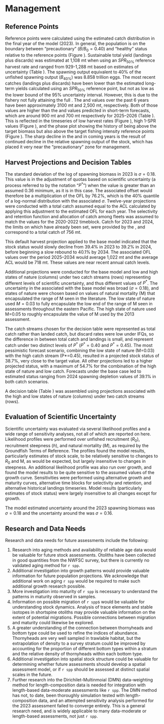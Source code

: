 # Management 

## Reference Points
Reference points were calculated using the estimated catch distribution in the final year of the model (2023). In general, the population is on the boundary between “precautionary” ($B/B_0 = 0.40$) and “healthy” status relative to the reference points (Figure \ref{fig:relspawnout}). Sustainable total yield (landings plus discards) was estimated at 1,108 mt when using an $SPR_{50\%}$ reference harvest rate and ranged from 929-1,288 mt based on estimates of uncertainty (Table \ref{tab:refPoints}). The spawning output equivalent to 40% of the unfished spawning output ($B_{40\%}$) was 8.858 trillion eggs.  The most recent catches (landings plus discards) have been lower than the estimated long-term yields calculated using an $SPR_{50\%}$ reference point, but not as low as the lower bound of the 95% uncertainty interval. However, this is due to the fishery not fully attaining the full \gls{acl}. The \gls{ofl} and \gls{abc} values over the past 6 years have been approximately 3100 mt and 2,500 mt, respectively. Both of those values are higher than the \gls{ofl} and \gls{acl} values predicted in short-term forecasts, which are around 900 mt and 700 mt respectively for 2025–2026 (Table \ref{tab:projections}). This is reflected in the timeseries of low harvest rates (Figure \ref{fig:summary_f}), high 1-SPR values (Figure \ref{fig:spr_trajectory}), and the phase plot showing the history of being above the target biomass but also above the target fishing intensity reference points (Figure \ref{fig:phase_diagram}). The sharp decline in the \gls{ofl} and \gls{acl} in coming years is the result of continued decline in the relative spawning output of the stock, which has placed it very near the “precautionary” zone for management.

## Harvest Projections and Decision Tables
The standard deviation of the log of spawning biomass in 2023 is $\sigma = 0.18$. This value is in the adjustment of quotas based on scientific uncertainty (a process referred to by the notation “$P^*$”) when the value is greater than an assumed 0.36 minimum, as it is in this case. The associated offset would therefore be a multiplication of the OFL by 76.2%, which is the 40% quantile of a log-normal distribution with the associated $\sigma$. Twelve-year projections were conducted with a total catch assumed equal to the ACL calculated by applying this adjustment to the estimated OFL for each year. The selectivity and retention function and allocation of catch among fleets was assumed to match the values for the 2020-2022 timeblock. Catch for 2023 and 2024, the limits on which have already been set, were provided by the \gls{pfmc}, and correspond to a total catch of 756 mt.

This default harvest projection applied to the base model indicated that the stock status would slowly decline from 39.4% in 2023 to 39.2% in 2024, before beginning a slow rebound to 40.1% by 2034. The associated OFL values over the period 2025–2034 would average 1,022 mt and the average ACL would be 718 mt. These values are near recent annual catch levels.

Additional projections were conducted for the base model and low and high states of nature (columns) under two catch streams (rows) representing different levels of scientific uncertainty, and thus different values of $P^*$. The uncertainty in the \gls{ofl} associated with the base model was broad ($\sigma = 0.18$), and states of nature were chosen based on values of natural mortality (M) that encapsulated the range of M seen in the literature. The low state of nature used $M=0.03$ to fully encapsulate the low end of the range of M seen in assessments throughout the eastern Pacific. The high state of nature used M=0.05 to roughly encapsulate the value of M used by the 2013 assessment. 

The catch streams chosen for the decision table were represented as total catch rather than landed catch, but discard rates were low under IFQs, so the difference in between total catch and landings is small, and represent catch under two distinct levels of $P^*$ ($P^*=0.40$ and $P^*=0.45$). The most pessimistic forecast scenario, combining the low state of nature (M=0.03) with the high catch stream (P*=0.45), resulted in a projected stock status of 38.7%, very close to the target value. All other projections led to a higher projected status, with a maximum of 54.7% for the combination of the high state of nature and low catch. Forecasts under the base case led to estimated status ranging from 2024 spawning depletion values of 39.1% in both catch scenarios.

A decision table (Table \ref{tab:decisiontable}) was assembled using projections associated with the high and low states of nature (columns) under two catch streams (rows).

## Evaluation of Scientific Uncertainty
Scientific uncertainty was evaluated via several likelihood profiles and a wide range of sensitivity analyses, not all of which are reported on here. Likelihood profiles were performed over unfished recruitment ($R_0$), recruitment steepness ($h$), and natural mortality ($M$), as required by the Groundfish Terms of Reference. The profiles found the model results, particularly estimates of stock scale, to be relatively sensitive to changes to $R_0$ and M, as would be expected, but largely insensitive to changes in steepness. An additional likelihood profile was also run over growth, and found the model results to be quite sensitive to the assumed values of the growth curve. Sensitivities were performed using alternative growth and maturity curves, alternative time blocks for selectivity and retention, and alternative historical landings timeseries. Model results (particularly estimates of stock status) were largely insensitive to all changes except for growth.

The model estimated uncertainty around the 2023 spawning biomass was $\sigma = 0.18$ and the uncertainty around the \gls{ofl} was $\sigma = 0.16$.


## Research and Data Needs
Research and data needs for future assessments include the following: 

1. Research into aging methods and availability of reliable age data would be valuable for future stock assessments. Otoliths have been collected in good quantities from the NWFSC survey, but there is currently no validated aging method for `r spp`. 
2. Additional investigation into growth patterns would provide valuable information for future population projections. We acknowledge that additional work on aging `r spp` would be required to make such additional growth research possible.
3. More investigation into maturity of `r spp` is necessary to understand the patterns in maturity observed in \gls{s-wcgbt} samples. 
4. Information on possible migration of `r spp`s would be valuable for understanding stock dynamics. Analysis of trace elements and stable isotopes in shortspine otoliths may provide valuable information on the extent of potential migrations. Possible connections between migration and maturity could likewise be explored. 
5. A greater understanding of the connection between thornyheads and bottom type could be used to refine the indices of abundance. Thornyheads are very well sampled in trawlable habitat, but the extrapolation of density to a survey stratum could be improved by accounting for the proportion of different bottom types within a stratum and the relative density of thornyheads within each bottom type.
6. Additional investigation into spatial stock structure could be valuable for determining whether future assessments should develop a spatial assessment model, or if `r spp` should be assessed at distinct spatial scales in the future.
7. Further research into the Dirichilet-Multinmoial (DMN) data-weighting method for length-composition data is needed for integration with length-based data-moderate assessments like `r spp`. The DMN method has not, to date, been thoroughly simulation tested with length-composition data, and an attempted sensitivity analysis performed for the 2023 assessment failed to converge entirely. This is a general research need, and is widely applicable to many data-moderate or length-based assessments, not just `r spp`.

